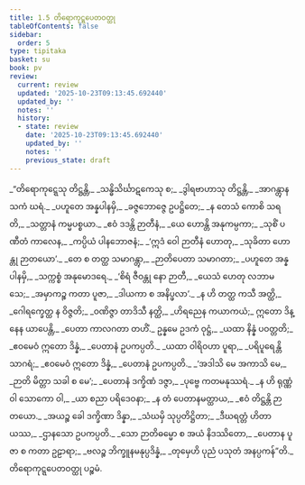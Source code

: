 ```yaml
---
title: 1.5 တိရောကုဋ္ဋပေတဝတ္ထု
tableOfContents: false
sidebar:
  order: 5
type: tipitaka
basket: su
book: pv
review:
  current: review
  updated: '2025-10-23T09:13:45.692440'
  updated_by: ''
  notes: ''
  history:
  - state: review
    date: '2025-10-23T09:13:45.692440'
    updated_by: ''
    notes: ''
    previous_state: draft
---
```



<ReviewStatus review={frontmatter.review} showDetails={true} />

<HypothesisAnnotation frontmatter={frontmatter} />

<DynamicBreadcrumb />

<Division number="14" book="pv" e="ch" v="19" p="129">

<Paragraph number="19" type="verses" book="pv">
_“တိရောကုဋ္ဋေသု တိဋ္ဌန္တိ,_  
_သန္ဓိသိင်္ဃာဋကေသု စ;_  
_ဒွါရဗာဟာသု တိဋ္ဌန္တိ,_  
_အာဂန္တွာန သကံ ဃရံ._  

</Paragraph>

</Division>
<Division number="15" book="pv" e="ch" v="19" p="129">

<Paragraph number="20" type="verses" book="pv">
_ပဟူတေ အန္နပါနမှိ,_  
_ခဇ္ဇဘောဇ္ဇေ ဥပဋ္ဌိတေ;_  
_န တေသံ ကောစိ သရတိ,_  
_သတ္တာနံ ကမ္မပစ္စယာ._  

</Paragraph>

</Division>
<Division number="16" book="pv" e="ch" v="19" p="129">

<Paragraph number="21" type="verses" book="pv">
_ဧဝံ ဒဒန္တိ ဉာတီနံ,_  
_ယေ ဟောန္တိ အနုကမ္ပကာ;_  
_သုစိံ ပဏီတံ ကာလေန,_  
_ကပ္ပိယံ ပါနဘောဇနံ;_  
_‘ဣဒံ ဝေါ ဉာတီနံ ဟောတု,_  
_သုခိတာ ဟောန္တု ဉာတယော’._  

</Paragraph>

</Division>
<Division number="17" book="pv" e="ch" v="19" p="129">

<Paragraph number="22" type="verses" book="pv">
_တေ စ တတ္ထ သမာဂန္တွာ,_  
_ဉာတိပေတာ သမာဂတာ;_  
_ပဟူတေ အန္နပါနမှိ,_  
_သက္ကစ္စံ အနုမောဒရေ._  

</Paragraph>

</Division>
<Division number="18" book="pv" e="ch" v="19" p="129">

<Paragraph number="23" type="verses" book="pv">
_‘စိရံ ဇီဝန္တု နော ဉာတီ,_  
_ယေသံ ဟေတု လဘာမသေ;_  
_အမှာကဉ္စ ကတာ ပူဇာ,_  
_ဒါယကာ စ အနိပ္ဖလာ’._  

</Paragraph>

</Division>
<Division number="19" book="pv" e="ch" v="19" p="129">

<Paragraph number="24" type="verses" book="pv">
_န ဟိ တတ္ထ ကသီ အတ္ထိ,_  
_ဂေါရက္ခေတ္ထ န ဝိဇ္ဇတိ;_  
_ဝဏိဇ္ဇာ တာဒိသီ နတ္ထိ,_  
_ဟိရညေန ကယာကယံ;_  
ဣတော ဒိန္နေန ယာပေန္တိ,_  
_ပေတာ ကာလဂတာ တဟိံ._  

</Paragraph>

</Division>
<Division number="20" book="pv" e="ch" v="19" p="129">

<Paragraph number="25" type="verses" book="pv">
ဥန္နမေ ဥဒကံ ဝုဋ္ဌံ,_  
_ယထာ နိန္နံ ပဝတ္တတိ;_  
_ဧဝမေဝံ ဣတော ဒိန္နံ,_  
_ပေတာနံ ဥပကပ္ပတိ._  

</Paragraph>

</Division>
<Division number="21" book="pv" e="ch" v="19" p="129">

<Paragraph number="26" type="verses" book="pv">
_ယထာ ဝါရိဝဟာ ပူရာ,_  
_ပရိပူရေန္တိ သာဂရံ;_  
_ဧဝမေဝံ ဣတော ဒိန္နံ,_  
_ပေတာနံ ဥပကပ္ပတိ._  

</Paragraph>

</Division>
<Division number="22" book="pv" e="ch" v="19" p="130">

<Paragraph number="27" type="verses" book="pv">
_‘အဒါသိ မေ အကာသိ မေ,_  
_ဉာတိ မိတ္တာ သခါ စ မေ’;_  
_ပေတာနံ ဒက္ခိဏံ ဒဇ္ဇာ,_  
_ပုဗ္ဗေ ကတမနုဿရံ._  

</Paragraph>

</Division>
<Division number="23" book="pv" e="ch" v="19" p="130">

<Paragraph number="28" type="verses" book="pv">
_န ဟိ ရုဏ္ဏံ ဝါ သောကော ဝါ,_  
_ယာ စညာ ပရိဒေဝနာ;_  
_န တံ ပေတာနမတ္ထာယ,_  
_ဧဝံ တိဋ္ဌန္တိ ဉာတယော._  

</Paragraph>

</Division>
<Division number="24" book="pv" e="ch" v="19" p="130">

<Paragraph number="29" type="verses" book="pv">
_အယဉ္စ ခေါ ဒက္ခိဏာ ဒိန္နာ,_  
_သံဃမှိ သုပ္ပတိဋ္ဌိတာ;_  
_ဒီဃရတ္တံ ဟိတာယဿ,_  
_ဌာနသော ဥပကပ္ပတိ._  

</Paragraph>

</Division>
<Division number="25" book="pv" e="ch" v="19" p="130">

<Paragraph number="30" type="verses" book="pv">
_သော ဉာတိဓမ္မော စ အယံ နိဒဿိတော,_  
_ပေတာန ပူဇာ စ ကတာ ဥဠာရာ;_  
_ဗလဉ္စ ဘိက္ခူနမနုပ္ပဒိန္နံ,_  
_တုမှေဟိ ပုညံ ပသုတံ အနပ္ပကန်”တိ._  


</Paragraph>
</Division>

<Paragraph number="31" type="center" book="pv">
တိရောကုဋ္ဋပေတဝတ္ထု ပဉ္စမံ.
</Paragraph>